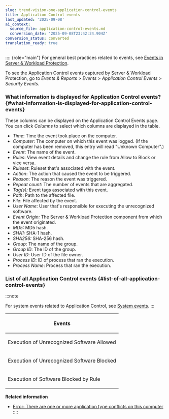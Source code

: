 ```yaml
---
slug: trend-vision-one-application-control-events
title: Application Control events
last_updated: '2025-09-08'
ai_context:
  source_file: application-control-events.md
  conversion_date: '2025-09-08T23:42:24.904Z'
conversion_status: converted
translation_ready: true
---
```


:::: {role="main"}
For general best practices related to events, see [Events in Server & Workload Protection](event-logging.mdx).

To see the Application Control events captured by Server & Workload Protection, go to *Events & Reports* \> *Events* \> *Application Control Events* \> *Security Events*.

### What information is displayed for Application Control events? {#what-information-is-displayed-for-application-control-events}

These columns can be displayed on the Application Control Events page. You can click *Columns* to select which columns are displayed in the table.

- *Time*: Time the event took place on the computer.
- *Computer*: The computer on which this event was logged. (If the computer has been removed, this entry will read "Unknown Computer".)
- *Event*: The name of the event.
- *Rules*: View event details and change the rule from Allow to Block or vice versa.
- *Ruleset*: Ruleset that's associated with the event.
- *Action*: The action that caused the event to be triggered.
- *Reason*: The reason the event was triggered.
- *Repeat count*: The number of events that are aggregated.
- *Tag(s):* Event tags associated with this event.
- *Path*: Path to the affected file.
- *File*: File affected by the event.
- *User Name*: User that's responsible for executing the unrecognized software.
- *Event Origin:* The Server & Workload Protection component from which the event originated.
- *MD5:* MD5 hash.
- *SHA1:* SHA-1 hash.
- *SHA256:* SHA-256 hash.
- *Group*: The name of the group.
- *Group ID*: The ID of the group.
- *User ID*: User ID of the file owner.
- *Process ID*: ID of process that ran the execution.
- *Process Name*: Process that ran the execution.

### List of all Application Control events {#list-of-all-application-control-events}

:::note

For system events related to Application Control, see [System events](system-events.mdx).
:::

<table>
<thead>
<tr>
<th><p>Events</p></th>
</tr>
</thead>
<tbody>
<tr>
<td><p>Execution of Unrecognized Software Allowed</p></td>
</tr>
<tr>
<td><p>Execution of Unrecognized Software Blocked</p></td>
</tr>
<tr>
<td><p>Execution of Software Blocked by Rule</p></td>
</tr>
</tbody>
</table>

**Related information**

- [Error: There are one or more application type conflicts on this computer](error-app-type-conflicts.mdx)
::::
